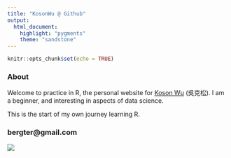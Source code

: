 ```yaml
---
title: "KosonWu @ Github"
output: 
  html_document:
    highlight: "pygments"
    theme: "sandstone" 
---
```


```r
knitr::opts_chunk$set(echo = TRUE)
```

### About

Welcome to practice in R, the personal website for <a href="https://www.facebook.com/koson.wu" target="_blank">Koson Wu</a> (吳克松). I am a beginner, and interesting in aspects of data science. 

This is the start of my own journey learning R.

### bergter@gmail.com

![](image/me.jpg)


